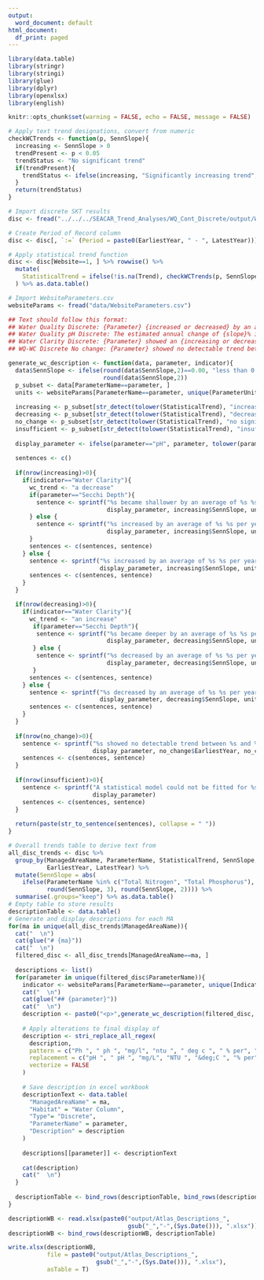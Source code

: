 ```yaml
---
output:
  word_document: default
html_document:
  df_print: paged
---
```


```r
library(data.table)
library(stringr)
library(stringi)
library(glue)
library(dplyr)
library(openxlsx)
library(english)

knitr::opts_chunk$set(warning = FALSE, echo = FALSE, message = FALSE)

# Apply text trend designations, convert from numeric
checkWCTrends <- function(p, SennSlope){
  increasing <- SennSlope > 0
  trendPresent <- p < 0.05
  trendStatus <- "No significant trend"
  if(trendPresent){
    trendStatus <- ifelse(increasing, "Significantly increasing trend", "Significantly decreasing trend")
  }          
  return(trendStatus)
}

# Import discrete SKT results
disc <- fread("../../../SEACAR_Trend_Analyses/WQ_Cont_Discrete/output/WQ_Discrete_All_KendallTau_Stats.txt") %>% distinct()

# Create Period of Record column
disc <- disc[, `:=` (Period = paste0(EarliestYear, " - ", LatestYear))]

# Apply statistical trend function
disc <- disc[Website==1, ] %>% rowwise() %>%
  mutate(
    StatisticalTrend = ifelse(!is.na(Trend), checkWCTrends(p, SennSlope), "Insufficient data")
  ) %>% as.data.table()

# Import WebsiteParameters.csv
websiteParams <- fread("data/WebsiteParameters.csv")

```

```r
## Text should follow this format:
## Water Quality Discrete: {Parameter} {increased or decreased} by an average of {slope}% per year.
## Water Quality pH Discrete: The estimated annual change of {slope}% in pH indicated that {pos_slope_alkalinity or neg_slope_acidity} increased over time.
## Water Clarity Discrete: {Parameter} showed an {increasing or decreasing} trend by {slope}% per year, indicating an {increase or decrease} in water clarity.
## WQ-WC Discrete No change: {Parameter} showed no detectable trend between {beg_year} and {end_year}.
```

```r
generate_wc_description <- function(data, parameter, indicator){
  data$SennSlope <- ifelse(round(data$SennSlope,2)==0.00, "less than 0.01", 
                           round(data$SennSlope,2))
  p_subset <- data[ParameterName==parameter, ]
  units <- websiteParams[ParameterName==parameter, unique(ParameterUnits)]
  
  increasing <- p_subset[str_detect(tolower(StatisticalTrend), "increasing"), ]
  decreasing <- p_subset[str_detect(tolower(StatisticalTrend), "decreasing"), ]
  no_change <- p_subset[str_detect(tolower(StatisticalTrend), "no significant"), ]
  insufficient <- p_subset[str_detect(tolower(StatisticalTrend), "insufficient"), ]
  
  display_parameter <- ifelse(parameter=="pH", parameter, tolower(parameter))
  
  sentences <- c()
  
  if(nrow(increasing)>0){
    if(indicator=="Water Clarity"){
      wc_trend <- "a decrease"
      if(parameter=="Secchi Depth"){
        sentence <- sprintf("%s became shallower by an average of %s %s per year, indicating %s in water clarity.", 
                            display_parameter, increasing$SennSlope, units, wc_trend)
      } else {
        sentence <- sprintf("%s increased by an average of %s %s per year, indicating %s in water clarity.", 
                            display_parameter, increasing$SennSlope, units, wc_trend)
      }
      sentences <- c(sentences, sentence)
    } else {
      sentence <- sprintf("%s increased by an average of %s %s per year.", 
                          display_parameter, increasing$SennSlope, units)
      sentences <- c(sentences, sentence)
    }
  }

  if(nrow(decreasing)>0){
    if(indicator=="Water Clarity"){
      wc_trend <- "an increase"
       if(parameter=="Secchi Depth"){
        sentence <- sprintf("%s became deeper by an average of %s %s per year, indicating %s in water clarity.", 
                            display_parameter, decreasing$SennSlope, units, wc_trend)
       } else {
        sentence <- sprintf("%s decreased by an average of %s %s per year, indicating %s in water clarity.", 
                            display_parameter, decreasing$SennSlope, units, wc_trend)
       }
      sentences <- c(sentences, sentence)     
    } else {
      sentence <- sprintf("%s decreased by an average of %s %s per year.", 
                          display_parameter, decreasing$SennSlope, units)
      sentences <- c(sentences, sentence)      
    }
  }
  
  if(nrow(no_change)>0){
    sentence <- sprintf("%s showed no detectable trend between %s and %s.", 
                        display_parameter, no_change$EarliestYear, no_change$LatestYear)
    sentences <- c(sentences, sentence)
  }
  
  if(nrow(insufficient)>0){
    sentence <- sprintf("A statistical model could not be fitted for %s.", 
                        display_parameter)
    sentences <- c(sentences, sentence)
  }
  
  return(paste(str_to_sentence(sentences), collapse = " "))
}
```

```r
# Overall trends table to derive text from
all_disc_trends <- disc %>% 
  group_by(ManagedAreaName, ParameterName, StatisticalTrend, SennSlope, 
           EarliestYear, LatestYear) %>%
  mutate(SennSlope = abs(
    ifelse(ParameterName %in% c("Total Nitrogen", "Total Phosphorus"), 
           round(SennSlope, 3), round(SennSlope, 2)))) %>%
  summarise(.groups="keep") %>% as.data.table()
# Empty table to store results
descriptionTable <- data.table()
# Generate and display descriptions for each MA
for(ma in unique(all_disc_trends$ManagedAreaName)){
  cat("  \n")
  cat(glue("# {ma}"))
  cat("  \n")
  filtered_disc <- all_disc_trends[ManagedAreaName==ma, ]
  
  descriptions <- list()
  for(parameter in unique(filtered_disc$ParameterName)){
    indicator <- websiteParams[ParameterName==parameter, unique(IndicatorName)]
    cat("  \n")
    cat(glue("## {parameter}"))
    cat("  \n")
    description <- paste0("<p>",generate_wc_description(filtered_disc, parameter, indicator),"</p>")
    
    # Apply alterations to final display of
    description <- stri_replace_all_regex(
      description,
      pattern = c("Ph ", " ph ", "mg/l", "ntu ", " deg c ", " % per", "ug/l", "secchi", " pcu ", " ph. "),
      replacement = c("pH ", " pH ", "mg/L", "NTU ", "&deg;C ", "% per", "&micro;g/L", "Secchi", " PCU ", " pH. "),
      vectorize = FALSE
    )
    
    # Save description in excel workbook
    descriptionText <- data.table(
      "ManagedAreaName" = ma,
      "Habitat" = "Water Column",
      "Type"= "Discrete",
      "ParameterName" = parameter,
      "Description" = description
    )
    
    descriptions[[parameter]] <- descriptionText
    
    cat(description)
    cat("  \n")
  }
  
  descriptionTable <- bind_rows(descriptionTable, bind_rows(descriptions))
}

descriptionWB <- read.xlsx(paste0("output/Atlas_Descriptions_", 
                                  gsub("_","-",(Sys.Date())), ".xlsx"))
descriptionWB <- bind_rows(descriptionWB, descriptionTable)

write.xlsx(descriptionWB, 
           file = paste0("output/Atlas_Descriptions_", 
                         gsub("_","-",(Sys.Date())), ".xlsx"),
           asTable = T)
```